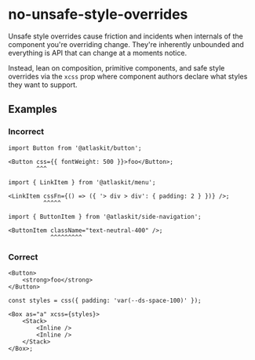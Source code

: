 # no-unsafe-style-overrides

Unsafe style overrides cause friction and incidents when internals of the component you're
overriding change. They're inherently unbounded and everything is API that can change at a moments
notice.

Instead, lean on composition, primitive components, and safe style overrides via the `xcss` prop
where component authors declare what styles they want to support.

## Examples

### Incorrect

```tsx
import Button from '@atlaskit/button';

<Button css={{ fontWeight: 500 }}>foo</Button>;
        ^^^
```

```tsx
import { LinkItem } from '@atlaskit/menu';

<LinkItem cssFn={() => ({ '> div > div': { padding: 2 } })} />;
          ^^^^^
```

```tsx
import { ButtonItem } from '@atlaskit/side-navigation';

<ButtonItem className="text-neutral-400" />;
            ^^^^^^^^^
```

### Correct

```tsx
<Button>
    <strong>foo</strong>
</Button>
```

```tsx
const styles = css({ padding: 'var(--ds-space-100)' });

<Box as="a" xcss={styles}>
    <Stack>
        <Inline />
        <Inline />
    </Stack>
</Box>;
```
